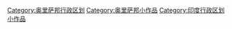 {{hiddencat}}
[[Category:奥里萨邦行政区划|Category:奥里萨邦行政区划]]
[[Category:奥里萨邦小作品|Category:奥里萨邦小作品]]
[[Category:印度行政区划小作品|Category:印度行政区划小作品]]